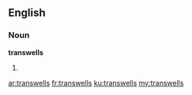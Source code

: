 ==English==

===Noun===
'''transwells'''

# {{plural of|transwell}}

[[ar:transwells]]
[[fr:transwells]]
[[ku:transwells]]
[[my:transwells]]
